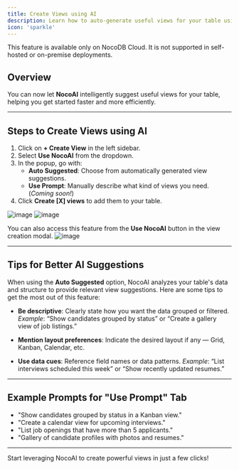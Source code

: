```yaml
---
title: Create Views using AI
description: Learn how to auto-generate useful views for your table using NocoAI.
icon: 'sparkle'
---
```


<Callout type="info">This feature is available only on NocoDB Cloud. It is not supported in self-hosted or on-premise deployments.</Callout>

## Overview

You can now let **NocoAI** intelligently suggest useful views for your table, helping you get started faster and more efficiently.

---

## Steps to Create Views using AI

1. Click on **+ Create View** in the left sidebar.
2. Select **Use NocoAI** from the dropdown.
3. In the popup, go with:
   - **Auto Suggested**: Choose from automatically generated view suggestions.
   - **Use Prompt**: Manually describe what kind of views you need. (*Coming soon!*)
4. Click **Create [X] views** to add them to your table.

![image](/img/v2/noco-ai/suggest-view-1.png)
![image](/img/v2/noco-ai/suggest-view-2.png)

You can also access this feature from the **Use NocoAI** button in the view creation modal.
![image](/img/v2/noco-ai/suggest-view-3.png)

---

## Tips for Better AI Suggestions

When using the **Auto Suggested** option, NocoAI analyzes your table's data and structure to provide relevant view suggestions. Here are some tips to get the most out of this feature:

- **Be descriptive**: Clearly state how you want the data grouped or filtered.
  _Example_: “Show candidates grouped by status” or “Create a gallery view of job listings.”

- **Mention layout preferences**: Indicate the desired layout if any — Grid, Kanban, Calendar, etc.

- **Use data cues**: Reference field names or data patterns.
  _Example_: “List interviews scheduled this week” or “Show recently updated resumes.”

---

## Example Prompts for "Use Prompt" Tab

- "Show candidates grouped by status in a Kanban view."
- "Create a calendar view for upcoming interviews."
- "List job openings that have more than 5 applicants."
- "Gallery of candidate profiles with photos and resumes."

---


Start leveraging NocoAI to create powerful views in just a few clicks!
